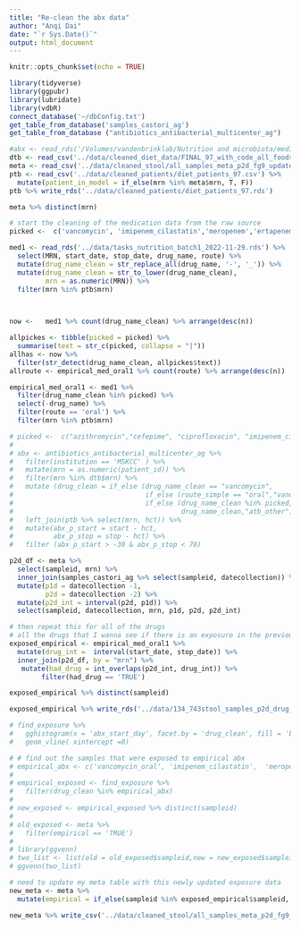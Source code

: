```yaml
---
title: "Re-clean the abx data"
author: "Anqi Dai"
date: "`r Sys.Date()`"
output: html_document
---
```


```r
knitr::opts_chunk$set(echo = TRUE)
```

```r
library(tidyverse)
library(ggpubr)
library(lubridate)
library(vdbR)
connect_database('~/dbConfig.txt')
get_table_from_database('samples_castori_ag')
get_table_from_database ("antibiotics_antibacterial_multicenter_ag")
```

```r
#abx <- read_rds('/Volumes/vandenbrinklab/Nutrition and microbiota/medication_exposures/meds_nutrition_batch1_2022-11-29.rds')
dtb <- read_csv('../data/cleaned_diet_data/FINAL_97_with_code_all_foods_drt_with_EN_finalized.csv')
meta <- read_csv('../data/cleaned_stool/all_samples_meta_p2d_fg9_updated.csv')
ptb <- read_csv('../data/cleaned_patients/diet_patients_97.csv') %>% 
  mutate(patient_in_model = if_else(mrn %in% meta$mrn, T, F))
ptb %>% write_rds('../data/cleaned_patients/diet_patients_97.rds')

meta %>% distinct(mrn)
```


```r
# start the cleaning of the medication data from the raw source 
picked <-  c('vancomycin', 'imipenem_cilastatin','meropenem','ertapenem', 'cefepime', 'linezolid','metronidazole','piperacillin_tazobactam')

med1 <- read_rds('../data/tasks_nutrition_batch1_2022-11-29.rds') %>% 
  select(MRN, start_date, stop_date, drug_name, route) %>% 
  mutate(drug_name_clean = str_replace_all(drug_name, '-', '_')) %>% 
  mutate(drug_name_clean = str_to_lower(drug_name_clean),
         mrn = as.numeric(MRN)) %>% 
  filter(mrn %in% ptb$mrn)


  
now <-   med1 %>% count(drug_name_clean) %>% arrange(desc(n))

allpickes <- tibble(picked = picked) %>% 
  summarise(text = str_c(picked, collapse = "|"))
allhas <- now %>% 
  filter(str_detect(drug_name_clean, allpickes$text))
allroute <- empirical_med_oral1 %>% count(route) %>% arrange(desc(n))

empirical_med_oral1 <- med1 %>% 
  filter(drug_name_clean %in% picked) %>% 
  select(-drug_name) %>% 
  filter(route == 'oral') %>% 
  filter(mrn %in% ptb$mrn)
```


```r
# picked <-  c("azithromycin","cefepime", "ciprofloxacin", "imipenem_cilastatin", "ertapenem","levofloxacin","linezolid","meropenem","metronidazole","piperacillin_tazobactam","sulfamethoxazole_trimethoprim")
# 
# abx <- antibiotics_antibacterial_multicenter_ag %>% 
#   filter(institution == 'MSKCC' ) %>% 
#   mutate(mrn = as.numeric(patient_id)) %>% 
#   filter(mrn %in% dtb$mrn) %>% 
#   mutate (drug_clean = if_else (drug_name_clean == "vancomycin",
#                                 if_else (route_simple == "oral","vancomycin_oral", "vancomycin_iv"),
#                                 if_else (drug_name_clean %in% picked, 
#                                          drug_name_clean,"atb_other"))) %>% 
#   left_join(ptb %>% select(mrn, hct)) %>% 
#   mutate(abx_p_start = start - hct,
#          abx_p_stop = stop - hct) %>% 
#   filter (abx_p_start > -30 & abx_p_stop < 70) 
```


```r
p2d_df <- meta %>% 
  select(sampleid, mrn) %>% 
  inner_join(samples_castori_ag %>% select(sampleid, datecollection)) %>% 
  mutate(p1d = datecollection -1,
         p2d = datecollection -2) %>% 
  mutate(p2d_int = interval(p2d, p1d)) %>% 
  select(sampleid, datecollection, mrn, p1d, p2d, p2d_int)

# then repeat this for all of the drugs
# all the drugs that I wanna see if there is an exposure in the previous 2 days
exposed_empirical <- empirical_med_oral1 %>% 
  mutate(drug_int =  interval(start_date, stop_date)) %>% 
  inner_join(p2d_df, by = "mrn") %>% 
   mutate(had_drug = int_overlaps(p2d_int, drug_int)) %>% 
        filter(had_drug == 'TRUE')

exposed_empirical %>% distinct(sampleid)

exposed_empirical %>% write_rds('../data/134_743stool_samples_p2d_drug_exposure.rds')
```
```r
# find_exposure %>% 
#   gghistogram(x = 'abx_start_day', facet.by = 'drug_clean', fill = 'black') +
#   geom_vline( xintercept =0)
```

```r
# # find out the samples that were exposed to empirical abx
# empirical_abx <- c('vancomycin_oral',	'imipenem_cilastatin',	'meropenem',	'ertapenem',		'cefepime',		'linezolid',	'metronidazole',	'piperacillin_tazobactam')
# 
# empirical_exposed <- find_exposure %>% 
#   filter(drug_clean %in% empirical_abx)
# 
# new_exposed <- empirical_exposed %>% distinct(sampleid)
# 
# old_exposed <- meta %>% 
#   filter(empirical == 'TRUE')
# 
# library(ggvenn)
# two_list <- list(old = old_exposed$sampleid,new = new_exposed$sampleid)
# ggvenn(two_list)

```
```r
# need to update my meta table with this newly updated exposure data
new_meta <- meta %>% 
  mutate(empirical = if_else(sampleid %in% exposed_empirical$sampleid, T, F))

new_meta %>% write_csv('../data/cleaned_stool/all_samples_meta_p2d_fg9_updated.csv')


```

